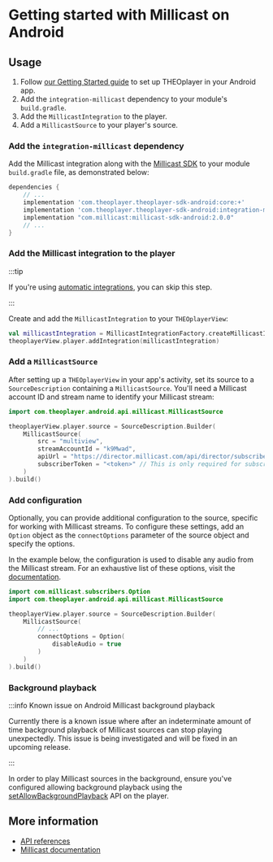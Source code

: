 # Getting started with Millicast on Android


<Intro />

## Usage

1. Follow [our Getting Started guide](../../../getting-started/01-sdks/02-android/00-getting-started.mdx)
   to set up THEOplayer in your Android app.
2. Add the `integration-millicast` dependency to your module's `build.gradle`.
3. Add the `MillicastIntegration` to the player.
4. Add a `MillicastSource` to your player's source.

### Add the `integration-millicast` dependency

Add the Millicast integration along with the [Millicast SDK](https://docs.dolby.io/streaming-apis/docs/android)
to your module `build.gradle` file, as demonstrated below:

```groovy
dependencies {
    // ...
    implementation 'com.theoplayer.theoplayer-sdk-android:core:+'
    implementation 'com.theoplayer.theoplayer-sdk-android:integration-millicast:+'
    implementation "com.millicast:millicast-sdk-android:2.0.0"
    // ...
}
```

### Add the Millicast integration to the player

:::tip

If you're using [automatic integrations](../../../getting-started/01-sdks/02-android/01-features.md#adding-integrations-automatically), you can skip this step.

:::

Create and add the `MillicastIntegration` to your `THEOplayerView`:

```kotlin
val millicastIntegration = MillicastIntegrationFactory.createMillicastIntegration()
theoplayerView.player.addIntegration(millicastIntegration)
```

### Add a `MillicastSource`

After setting up a `THEOplayerView` in your app's activity, set its source to a `SourceDescription` containing a `MillicastSource`.
You'll need a Millicast account ID and stream name to identify your Millicast stream:

```kotlin
import com.theoplayer.android.api.millicast.MillicastSource

theoplayerView.player.source = SourceDescription.Builder(
    MillicastSource(
        src = "multiview",
        streamAccountId = "k9Mwad",
        apiUrl = "https://director.millicast.com/api/director/subscribe",
        subscriberToken = "<token>" // This is only required for subscribing to secure streams and should be omitted otherwise.
    )
).build()
```

### Add configuration

Optionally, you can provide additional configuration to the source, specific for working with Millicast streams.
To configure these settings, add an `Option` object as the `connectOptions` parameter of the source object
and specify the options.

In the example below, the configuration is used to disable any audio from the Millicast stream.
For an exhaustive list of these options, visit the [documentation](https://millicast.github.io/doc/latest/android/android/com.millicast.subscribers/-option/index.html).

```kotlin
import com.millicast.subscribers.Option
import com.theoplayer.android.api.millicast.MillicastSource

theoplayerView.player.source = SourceDescription.Builder(
    MillicastSource(
        // ...
        connectOptions = Option(
            disableAudio = true
        )
    )
).build()
```

### Background playback

:::info Known issue on Android Millicast background playback

Currently there is a known issue where after an indeterminate amount of time background playback of Millicast sources can stop playing unexpectedly. This issue is being investigated and will be fixed in an upcoming release.

:::

In order to play Millicast sources in the background, ensure you've configured allowing background playback using the [setAllowBackgroundPlayback](<https://www.theoplayer.com/docs/theoplayer/v8/api-reference/android/com/theoplayer/android/api/THEOplayerSettings.html#setAllowBackgroundPlayback(boolean)>) API on the player.

## More information

- [API references](pathname:///theoplayer/v9/api-reference/android/com/theoplayer/android/api/millicast/package-summary.html)
- [Millicast documentation](https://docs.dolby.io/streaming-apis/docs/)
